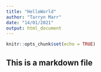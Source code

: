 ```yaml
---
title: "HelloWorld"
author: "Tarryn Marr"
date: "14/01/2021"
output: html_document
---
```


```r
knitr::opts_chunk$set(echo = TRUE)
```

## This is a markdown file

